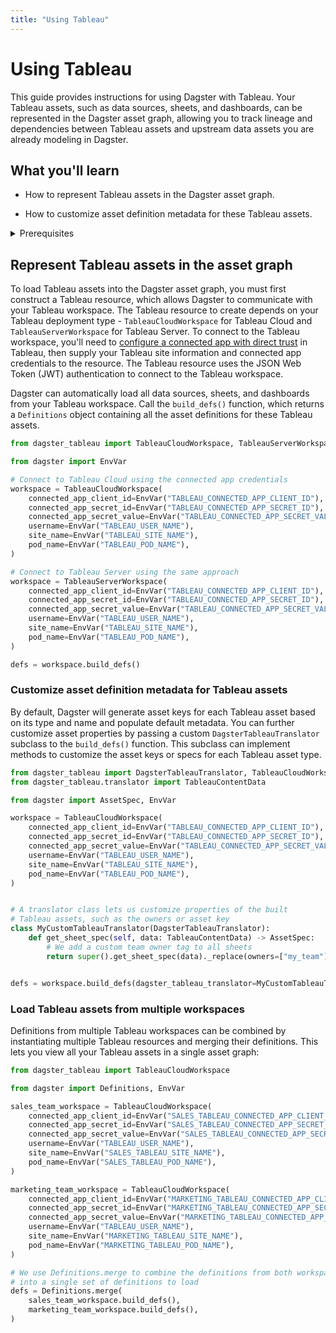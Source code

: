 ```yaml
---
title: "Using Tableau"
---
```


# Using Tableau

<ExperimentalCallout />

This guide provides instructions for using Dagster with Tableau. Your Tableau assets, such as data sources, sheets, and dashboards, can be represented in the Dagster asset graph, allowing you to track lineage and dependencies between Tableau assets and upstream data assets you are already modeling in Dagster.

## What you'll learn

- How to represent Tableau assets in the Dagster asset graph.

- How to customize asset definition metadata for these Tableau assets.

<details>
  <summary>Prerequisites</summary>

- Familiarity with asset definitions and the Dagster asset graph

- Familiarity with Dagster resources - Familiarity with Tableau concepts, like data sources, sheets, and dashboards

- A Tableau site, either on Tableau Cloud or Tableau Server

- A connected app configured to access Tableau. For more information, see [Use Tableau Connected Apps for Application Integration](https://help.tableau.com/current/online/en-us/connected_apps.htm) in the Tableau documentation.

</details>

## Represent Tableau assets in the asset graph

To load Tableau assets into the Dagster asset graph, you must first construct a Tableau resource, which allows Dagster to communicate with your Tableau workspace. The Tableau resource to create depends on your Tableau deployment type - `TableauCloudWorkspace` for Tableau Cloud and `TableauServerWorkspace` for Tableau Server. To connect to the Tableau workspace, you'll need to [configure a connected app with direct trust](https://help.tableau.com/current/online/en-gb/connected_apps_direct.htm) in Tableau, then supply your Tableau site information and connected app credentials to the resource. The Tableau resource uses the JSON Web Token (JWT) authentication to connect to the Tableau workspace.

Dagster can automatically load all data sources, sheets, and dashboards from your Tableau workspace. Call the `build_defs()` function, which returns a `Definitions` object containing all the asset definitions for these Tableau assets.

```python file=/integrations/tableau/representing-tableau-assets.py
from dagster_tableau import TableauCloudWorkspace, TableauServerWorkspace

from dagster import EnvVar

# Connect to Tableau Cloud using the connected app credentials
workspace = TableauCloudWorkspace(
    connected_app_client_id=EnvVar("TABLEAU_CONNECTED_APP_CLIENT_ID"),
    connected_app_secret_id=EnvVar("TABLEAU_CONNECTED_APP_SECRET_ID"),
    connected_app_secret_value=EnvVar("TABLEAU_CONNECTED_APP_SECRET_VALUE"),
    username=EnvVar("TABLEAU_USER_NAME"),
    site_name=EnvVar("TABLEAU_SITE_NAME"),
    pod_name=EnvVar("TABLEAU_POD_NAME"),
)

# Connect to Tableau Server using the same approach
workspace = TableauServerWorkspace(
    connected_app_client_id=EnvVar("TABLEAU_CONNECTED_APP_CLIENT_ID"),
    connected_app_secret_id=EnvVar("TABLEAU_CONNECTED_APP_SECRET_ID"),
    connected_app_secret_value=EnvVar("TABLEAU_CONNECTED_APP_SECRET_VALUE"),
    username=EnvVar("TABLEAU_USER_NAME"),
    site_name=EnvVar("TABLEAU_SITE_NAME"),
    pod_name=EnvVar("TABLEAU_POD_NAME"),
)

defs = workspace.build_defs()
```

### Customize asset definition metadata for Tableau assets

By default, Dagster will generate asset keys for each Tableau asset based on its type and name and populate default metadata. You can further customize asset properties by passing a custom `DagsterTableauTranslator` subclass to the `build_defs()` function. This subclass can implement methods to customize the asset keys or specs for each Tableau asset type.

```python file=/integrations/tableau/customize-tableau-asset-defs.py
from dagster_tableau import DagsterTableauTranslator, TableauCloudWorkspace
from dagster_tableau.translator import TableauContentData

from dagster import AssetSpec, EnvVar

workspace = TableauCloudWorkspace(
    connected_app_client_id=EnvVar("TABLEAU_CONNECTED_APP_CLIENT_ID"),
    connected_app_secret_id=EnvVar("TABLEAU_CONNECTED_APP_SECRET_ID"),
    connected_app_secret_value=EnvVar("TABLEAU_CONNECTED_APP_SECRET_VALUE"),
    username=EnvVar("TABLEAU_USER_NAME"),
    site_name=EnvVar("TABLEAU_SITE_NAME"),
    pod_name=EnvVar("TABLEAU_POD_NAME"),
)


# A translator class lets us customize properties of the built
# Tableau assets, such as the owners or asset key
class MyCustomTableauTranslator(DagsterTableauTranslator):
    def get_sheet_spec(self, data: TableauContentData) -> AssetSpec:
        # We add a custom team owner tag to all sheets
        return super().get_sheet_spec(data)._replace(owners=["my_team"])


defs = workspace.build_defs(dagster_tableau_translator=MyCustomTableauTranslator)
```

### Load Tableau assets from multiple workspaces

Definitions from multiple Tableau workspaces can be combined by instantiating multiple Tableau resources and merging their definitions. This lets you view all your Tableau assets in a single asset graph:

```python file=/integrations/tableau/multiple-tableau-workspaces.py
from dagster_tableau import TableauCloudWorkspace

from dagster import Definitions, EnvVar

sales_team_workspace = TableauCloudWorkspace(
    connected_app_client_id=EnvVar("SALES_TABLEAU_CONNECTED_APP_CLIENT_ID"),
    connected_app_secret_id=EnvVar("SALES_TABLEAU_CONNECTED_APP_SECRET_ID"),
    connected_app_secret_value=EnvVar("SALES_TABLEAU_CONNECTED_APP_SECRET_VALUE"),
    username=EnvVar("TABLEAU_USER_NAME"),
    site_name=EnvVar("SALES_TABLEAU_SITE_NAME"),
    pod_name=EnvVar("SALES_TABLEAU_POD_NAME"),
)

marketing_team_workspace = TableauCloudWorkspace(
    connected_app_client_id=EnvVar("MARKETING_TABLEAU_CONNECTED_APP_CLIENT_ID"),
    connected_app_secret_id=EnvVar("MARKETING_TABLEAU_CONNECTED_APP_SECRET_ID"),
    connected_app_secret_value=EnvVar("MARKETING_TABLEAU_CONNECTED_APP_SECRET_VALUE"),
    username=EnvVar("TABLEAU_USER_NAME"),
    site_name=EnvVar("MARKETING_TABLEAU_SITE_NAME"),
    pod_name=EnvVar("MARKETING_TABLEAU_POD_NAME"),
)

# We use Definitions.merge to combine the definitions from both workspaces
# into a single set of definitions to load
defs = Definitions.merge(
    sales_team_workspace.build_defs(),
    marketing_team_workspace.build_defs(),
)
```
